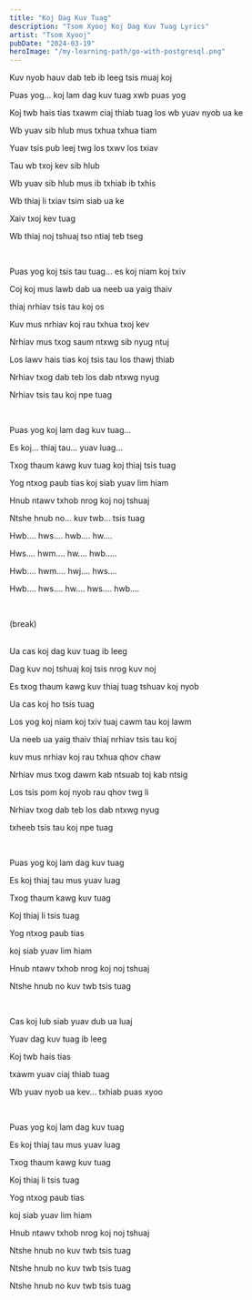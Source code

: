 ```yaml
---
title: "Koj Dag Kuv Tuag"
description: "Tsom Xyooj Koj Dag Kuv Tuag Lyrics"
artist: "Tsom Xyooj"
pubDate: "2024-03-19"
heroImage: "/my-learning-path/go-with-postgresql.png"
---
```


Kuv nyob hauv dab teb ib leeg tsis muaj koj

Puas yog... koj lam dag kuv tuag xwb puas yog

Koj twb hais tias txawm ciaj thiab tuag los wb yuav nyob ua ke

Wb yuav sib hlub mus txhua txhua tiam

Yuav tsis pub leej twg los txwv los txiav

Tau wb txoj kev sib hlub

Wb yuav sib hlub mus ib txhiab ib txhis

Wb thiaj li txiav tsim siab ua ke

Xaiv txoj kev tuag

Wb thiaj noj tshuaj tso ntiaj teb tseg

<br />

Puas yog koj tsis tau tuag... es koj niam koj txiv

Coj koj mus lawb dab ua neeb ua yaig thaiv

thiaj nrhiav tsis tau koj os

Kuv mus nrhiav koj rau txhua txoj kev

Nrhiav mus txog saum ntxwg sib nyug ntuj

Los lawv hais tias koj tsis tau los thawj thiab

Nrhiav txog dab teb los dab ntxwg nyug

Nrhiav tsis tau koj npe tuag

<br />

Puas yog koj lam dag kuv tuag...

Es koj... thiaj tau... yuav luag...

Txog thaum kawg kuv tuag koj thiaj tsis tuag

Yog ntxog paub tias koj siab yuav lim hiam

Hnub ntawv txhob nrog koj noj tshuaj

Ntshe hnub no... kuv twb... tsis tuag

Hwb.... hws.... hwb.... hw....

Hws.... hwm.... hw.... hwb.....

Hwb.... hwm.... hwj.... hws....

Hwb.... hws.... hw.... hws.... hwb....

<br />

(break)

<br />
Ua cas koj dag kuv tuag ib leeg

Dag kuv noj tshuaj koj tsis nrog kuv noj

Es txog thaum kawg kuv thiaj tuag tshuav koj nyob

Ua cas koj ho tsis tuag

Los yog koj niam koj txiv tuaj cawm tau koj lawm

Ua neeb ua yaig thaiv thiaj nrhiav tsis tau koj

kuv mus nrhiav koj rau txhua qhov chaw

Nrhiav mus txog dawm kab ntsuab toj kab ntsig

Los tsis pom koj nyob rau qhov twg li

Nrhiav txog dab teb los dab ntxwg nyug

txheeb tsis tau koj npe tuag

<br />

Puas yog koj lam dag kuv tuag

Es koj thiaj tau mus yuav luag

Txog thaum kawg kuv tuag

Koj thiaj li tsis tuag

Yog ntxog paub tias

koj siab yuav lim hiam

Hnub ntawv txhob nrog koj noj tshuaj

Ntshe hnub no kuv twb tsis tuag

<br />

Cas koj lub siab yuav dub ua luaj

Yuav dag kuv tuag ib leeg

Koj twb hais tias

txawm yuav ciaj thiab tuag

Wb yuav nyob ua kev... txhiab puas xyoo

<br />

Puas yog koj lam dag kuv tuag

Es koj thiaj tau mus yuav luag

Txog thaum kawg kuv tuag

Koj thiaj li tsis tuag

Yog ntxog paub tias

koj siab yuav lim hiam

Hnub ntawv txhob nrog koj noj tshuaj

Ntshe hnub no kuv twb tsis tuag

Ntshe hnub no kuv twb tsis tuag

Ntshe hnub no kuv twb tsis tuag
